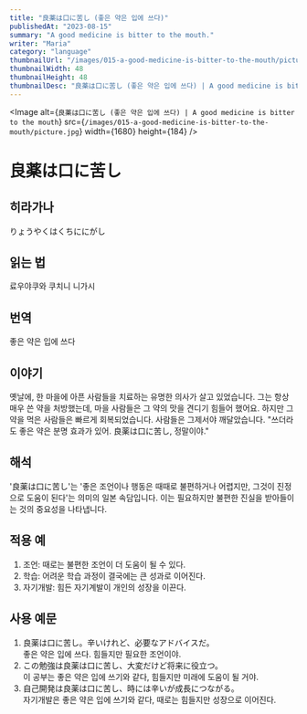 ```yaml
---
title: "良薬は口に苦し (좋은 약은 입에 쓰다)"
publishedAt: "2023-08-15"
summary: "A good medicine is bitter to the mouth."
writer: "Maria"
category: "language"
thumbnailUrl: "/images/015-a-good-medicine-is-bitter-to-the-mouth/picture.jpg"
thumbnailWidth: 48
thumbnailHeight: 48
thumbnailDesc: "良薬は口に苦し (좋은 약은 입에 쓰다) | A good medicine is bitter to the mouth"
---
```


<Image
  alt={`良薬は口に苦し (좋은 약은 입에 쓰다) | A good medicine is bitter to the mouth`}
  src={`/images/015-a-good-medicine-is-bitter-to-the-mouth/picture.jpg`}
  width={1680}
  height={184}
/>

# 良薬は口に苦し

## 히라가나

りょうやくはくちににがし

## 읽는 법

료우야쿠와 쿠치니 니가시

## 번역

좋은 약은 입에 쓰다

## 이야기

옛날에, 한 마을에 아픈 사람들을 치료하는 유명한 의사가 살고 있었습니다. 그는 항상 매우 쓴 약을 처방했는데, 마을 사람들은 그 약의 맛을 견디기 힘들어 했어요. 하지만 그 약을 먹은 사람들은 빠르게 회복되었습니다. 사람들은 그제서야 깨달았습니다. "쓰더라도 좋은 약은 분명 효과가 있어. 良薬は口に苦し, 정말이야."

## 해석

'良薬は口に苦し'는 '좋은 조언이나 행동은 때때로 불편하거나 어렵지만, 그것이 진정으로 도움이 된다'는 의미의 일본 속담입니다. 이는 필요하지만 불편한 진실을 받아들이는 것의 중요성을 나타냅니다.

## 적용 예

1. 조언: 때로는 불편한 조언이 더 도움이 될 수 있다.
2. 학습: 어려운 학습 과정이 결국에는 큰 성과로 이어진다.
3. 자기개발: 힘든 자기계발이 개인의 성장을 이끈다.

## 사용 예문

1. 良薬は口に苦し。辛いけれど、必要なアドバイスだ。<br /> 좋은 약은 입에 쓰다. 힘들지만 필요한 조언이야.
2. この勉強は良薬は口に苦し、大変だけど将来に役立つ。<br /> 이 공부는 좋은 약은 입에 쓰기와 같다, 힘들지만 미래에 도움이 될 거야.
3. 自己開発は良薬は口に苦し、時には辛いが成長につながる。<br /> 자기개발은 좋은 약은 입에 쓰기와 같다, 때로는 힘들지만 성장으로 이어진다.
